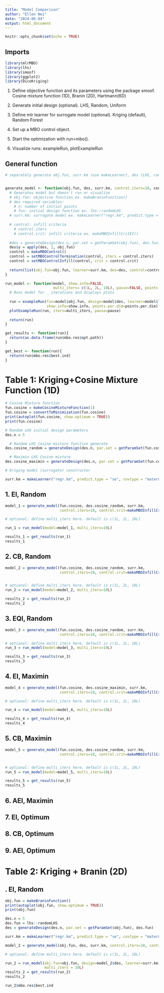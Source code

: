```yaml
---
title: "Model Comparison"
author: "Ellen Wei"
date: "2024-06-04"
output: html_document
---
```


```r
knitr::opts_chunk$set(echo = TRUE)
```

## Imports
```r
library(mlrMBO)
library(lhs)
library(smoof)
library(ggplot2)
library(DiceKriging)
```

1. Define objective function and its parameters using the package smoof.
  Cosine mixture function (1D), Branin (2D), Hartmann(6D)
  
2. Generate initial design (optional).
  LHS, Random, Uniform
  
3. Define mlr learner for surrogate model (optional).
  Kriging (default), Random Forest
  
4. Set up a MBO control object.

5. Start the optimization with run=mbo().

6. Visualize runs: exampleRun, plotExampleRun

## General function

```r
# separately generate obj.fun, surr.km (use makeLearner), des (LHS, random, uniform)


generate_model <- function(obj.fun, des, surr.km, control.iters=10, control.crit){
  # Generates model but doesn't run or visualize
  # obj.fun: objective function ex. makeBraninFunction()
  # des required variables:
    # n: number of initial points
    # fun: initial design function ex. lhs::randomLHS
  # surr.km: surrogate model ex. makeLearner("regr.km", predict.type = "se", covtype = "matern3_2", control = list(trace = FALSE))
  
  # control: infill criteria
    # control.iters
    # control.crit: infill criteria ex. makeMBOInfillCritEI()
  
  #des = generateDesign(des.n, par.set = getParamSet(obj.fun), des.fun)
  des$y = apply(des, 1, obj.fun)
  control = makeMBOControl()
  control = setMBOControlTermination(control, iters = control.iters)
  control = setMBOControlInfill(control, crit = control.crit)
  
  return(list(obj.fun=obj.fun, learner=surr.km, des=des, control=control))
}

run_model <- function(model, show.info=FALSE, 
                      multi_iters= c(1L, 2L, 10L), pause=FALSE, points.per.dim=50) {
  # Runs model for _ iterations and displays plots
  
  run = exampleRun(fun=model$obj.fun, design=model$des, learner=model$learner, control=model$control,
                   show.info=show.info, points.per.dim=points.per.dim)
  plotExampleRun(run, iters=multi_iters, pause=pause)
  
  return(run)
} 

get_results <- function(run){
  return(as.data.frame(run$mbo.res$opt.path))
}

get_best <- function(run){
  return(run$mbo.res$best.ind)
}
```

# Table 1: Kriging+Cosine Mixture Function (1D)

```r

# Cosine Mixture function
fun.cosine = makeCosineMixtureFunction(1)
fun.cosine = convertToMinimization(fun.cosine)
print(autoplot(fun.cosine, show.optimum = TRUE))
print(fun.cosine)

# Random LHS initial design parameters
des.n = 5

  # Random LHS Cosine mixture function generate
des.cosine_random = generateDesign(des.n, par.set = getParamSet(fun.cosine), randomLHS)

  # Maximin LHS Cosine mixture 
des.cosine_maximin = generateDesign(des.n, par.set = getParamSet(fun.cosine), maximinLHS)

# Kriging model (surrogate) constructor

surr.km = makeLearner("regr.km", predict.type = "se", covtype = "matern3_2", control = list(trace = FALSE))

```


## 1. EI, Random

```r

model_1 = generate_model(fun.cosine, des.cosine_random, surr.km, 
                         control.iters=10, control.crit=makeMBOInfillCritEI())

# optional: define multi_iters here. default is c(1L, 2L, 10L)

run_1 = run_model(model=model_1, multi_iters=10L)

results_1 = get_results(run_1)
results_1

```

## 2. CB, Random

```r

model_2 = generate_model(fun.cosine, des.cosine_random, surr.km,
                         control.iters=10, control.crit=makeMBOInfillCritCB())


# optional: define multi_iters here. default is c(1L, 2L, 10L)
run_2 = run_model(model=model_2, multi_iters=10L)

results_2 = get_results(run_2)
results_2
```


## 3. EQI, Random

```r
model_3 = generate_model(fun.cosine, des.cosine_random, surr.km,
                         control.iters=10, control.crit=makeMBOInfillCritAEI())

# optional: define multi_iters here. default is c(1L, 2L, 10L)
run_3 = run_model(model=model_3, multi_iters=10L)

results_3 = get_results(run_3)
results_3

```

## 4. EI, Maximin

```r

model_4 = generate_model(fun.cosine, des.cosine_maximin, surr.km, 
                         control.iters=10, control.crit=makeMBOInfillCritEI())

# optional: define multi_iters here. default is c(1L, 2L, 10L)

run_4 = run_model(model=model_4, multi_iters=10L)

results_4 = get_results(run_4)
results_4

```

## 5. CB, Maximin

```r

model_5 = generate_model(fun.cosine, des.cosine_random, surr.km,
                         control.iters=10, control.crit=makeMBOInfillCritCB())


# optional: define multi_iters here. default is c(1L, 2L, 10L)
run_5 = run_model(model=model_5, multi_iters=10L)

results_5 = get_results(run_5)
results_5

```


## 6. AEI, Maximin


## 7. EI, Optimum


## 8. CB, Optimum


## 9. AEI, Optimum




# Table 2: Kriging + Branin (2D)

## . EI, Random

```r
obj.fun = makeBraninFunction()
print(autoplot(obj.fun, show.optimum = TRUE))
print(obj.fun)

des.n = 5
des.fun = lhs::randomLHS
des = generateDesign(des.n, par.set = getParamSet(obj.fun), des.fun)

surr.km = makeLearner("regr.km", predict.type = "se", covtype = "matern3_2", control = list(trace = FALSE))

model_2 = generate_model(obj.fun, des, surr.km, control.iters=10, control.crit=makeMBOInfillCritEI())

# optional: define multi_iters here. default is c(1L, 2L, 10L)

run_2 = run_model(obj.fun=obj.fun, design=model_2$des, learner=surr.km, control=model_2$control,
                  multi_iters = 10L)
results_2 = get_results(run_2)
results_2

run_2$mbo.res$best.ind
```
